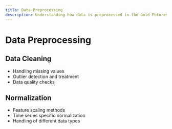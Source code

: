 ```yaml
---
title: Data Preprocessing
description: Understanding how data is preprocessed in the Gold Futures Signal Trading Generator
---
```


# Data Preprocessing

## Data Cleaning
- Handling missing values
- Outlier detection and treatment
- Data quality checks

## Normalization
- Feature scaling methods
- Time series specific normalization
- Handling of different data types

